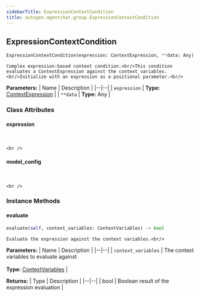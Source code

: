 ```yaml
---
sidebarTitle: ExpressionContextCondition
title: autogen.agentchat.group.ExpressionContextCondition
---
```

<h2 id="autogen.agentchat.group.ExpressionContextCondition" class="doc doc-heading">
    <code class="doc-symbol doc-symbol-heading doc-symbol-class"></code>
    <span class="doc doc-object-name doc-class-name">ExpressionContextCondition</span>
</h2>

```python
ExpressionContextCondition(expression: ContextExpression, **data: Any)
```

    Complex expression-based context condition.<br/>This condition evaluates a ContextExpression against the context variables.<br/>Initialize with an expression as a positional parameter.<br/>

<b>Parameters:</b>
| Name | Description |
|--|--|
| `expression` | **Type:** [ContextExpression](/docs/api-reference/autogen/ContextExpression) |
| `**data` | **Type:** Any |

### Class Attributes

<code class="doc-symbol doc-symbol-heading doc-symbol-attribute"></code>
#### expression
<br />

    <br />

<code class="doc-symbol doc-symbol-heading doc-symbol-attribute"></code>
#### model_config
<br />

    <br />

### Instance Methods

<code class="doc-symbol doc-symbol-heading doc-symbol-method"></code>
#### evaluate

```python
evaluate(self, context_variables: ContextVariables) -> bool
```

    Evaluate the expression against the context variables.<br/>

<b>Parameters:</b>
| Name | Description |
|--|--|
| `context_variables` | The context variables to evaluate against<br/><br/>**Type:** [ContextVariables](/docs/api-reference/autogen/agentchat/group/context_variables/ContextVariables) |

<b>Returns:</b>
| Type | Description |
|--|--|
| bool | Boolean result of the expression evaluation |

<br />